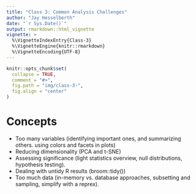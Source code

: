 ```yaml
---
title: "Class 3: Common Analysis Challenges"
author: "Jay Hesselberth"
date: "`r Sys.Date()`"
output: rmarkdown::html_vignette
vignette: >
  %\VignetteIndexEntry{Class-3}
  %\VignetteEngine{knitr::rmarkdown}
  %\VignetteEncoding{UTF-8}
---
```


```r
knitr::opts_chunk$set(
  collapse = TRUE,
  comment = "#>",
  fig.path = "img/class-3-",
  fig.align = "center"
)
```

# Concepts

- Too many variables (identifying important ones, and summarizing others. using colors and facets in plots)
- Reducing dimensionality (PCA and t-SNE)
- Assessing significance (light statistics overview, null distributions, hypothesis testing).
- Dealing with untidy R results (broom::tidy())
- Too much data (in-memory vs. database approaches, subsetting and sampling, simplify with a reprex).
  
